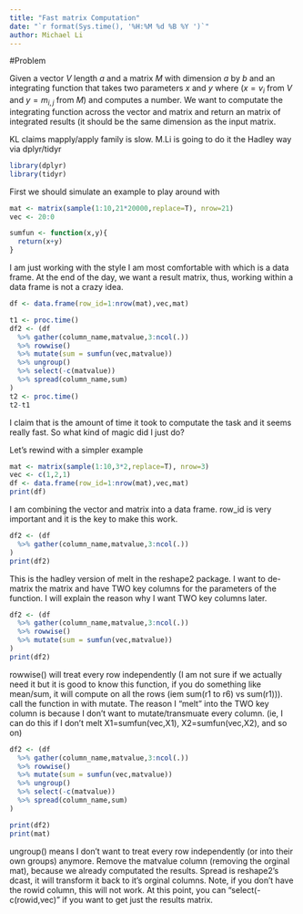 ```yaml
---
title: "Fast matrix Computation"
date: "`r format(Sys.time(), '%H:%M %d %B %Y ')`"
author: Michael Li
---
```


#Problem

Given a vector $V$ length $a$ and a matrix $M$ with dimension $a$ by $b$ and an integrating function that takes two parameters $x$ and $y$ where ($x=v_i$ from $V$ and $y=m_{i,j}$ from $M$) and computes a number. We want to computate the integrating function across the vector and matrix and return an matrix of integrated results (it should be the same dimension as the input matrix. 

KL claims mapply/apply family is slow. M.Li is going to do it the Hadley way via dplyr/tidyr

```r
library(dplyr)
library(tidyr)
```

First we should simulate an example to play around with

```r

mat <- matrix(sample(1:10,21*20000,replace=T), nrow=21)
vec <- 20:0

sumfun <- function(x,y){
  return(x+y)
}

```

I am just working with the style I am most comfortable with which is a data frame. At the end of the day, we want a result matrix, thus, working within a data frame is not a crazy idea.

```r
df <- data.frame(row_id=1:nrow(mat),vec,mat)

t1 <- proc.time()
df2 <- (df 
  %>% gather(column_name,matvalue,3:ncol(.)) 
  %>% rowwise() 
  %>% mutate(sum = sumfun(vec,matvalue)) 
  %>% ungroup()  
  %>% select(-c(matvalue)) 
  %>% spread(column_name,sum)
)
t2 <- proc.time()
t2-t1

```

I claim that is the amount of time it took to computate the task and it seems really fast. So what kind of magic did I just do?

Let's rewind with a simpler example

```r

mat <- matrix(sample(1:10,3*2,replace=T), nrow=3)
vec <- c(1,2,1)
df <- data.frame(row_id=1:nrow(mat),vec,mat)
print(df)

```

I am combining the vector and matrix into a data frame. row_id is very important and it is the key to make this work.

```r
df2 <- (df 
  %>% gather(column_name,matvalue,3:ncol(.)) 
)
print(df2)
```

This is the hadley version of melt in the reshape2 package. I want to de-matrix the matrix and have TWO key columns for the parameters of the function. I will explain the reason why I want TWO key columns later. 

```r

df2 <- (df 
  %>% gather(column_name,matvalue,3:ncol(.)) 
  %>% rowwise() 
  %>% mutate(sum = sumfun(vec,matvalue)) 
)
print(df2)
```

rowwise() will treat every row independently (I am not sure if we actually need it but it is good to know this function, if you do something like mean/sum, it will compute on all the rows (iem sum(r1 to r6) vs sum(r1))). call the function in with mutate. The reason I "melt" into the TWO key column is because I don't want to mutate/transmuate every column. (ie, I can do this if I don't melt X1=sumfun(vec,X1), X2=sumfun(vec,X2), and so on)

```r

df2 <- (df 
  %>% gather(column_name,matvalue,3:ncol(.)) 
  %>% rowwise() 
  %>% mutate(sum = sumfun(vec,matvalue)) 
  %>% ungroup()  
  %>% select(-c(matvalue)) 
  %>% spread(column_name,sum)
)

print(df2)
print(mat)
```

ungroup() means I don't want to treat every row independently (or into their own groups) anymore. Remove the matvalue column (removing the orginal mat), because we already computated the results. Spread is reshape2's dcast, it will transform it back to it's orginal columns. Note, if you don't have the rowid column, this will not work. At this point, you can "select(-c(rowid,vec)" if you want to get just the results matrix. 



